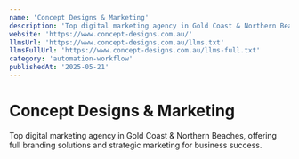 ```yaml
---
name: 'Concept Designs & Marketing'
description: 'Top digital marketing agency in Gold Coast & Northern Beaches, offering full branding solutions and strategic marketing for business success.'
website: 'https://www.concept-designs.com.au/'
llmsUrl: 'https://www.concept-designs.com.au/llms.txt'
llmsFullUrl: 'https://www.concept-designs.com.au/llms-full.txt'
category: 'automation-workflow'
publishedAt: '2025-05-21'
---
```


# Concept Designs & Marketing

Top digital marketing agency in Gold Coast & Northern Beaches, offering full branding solutions and strategic marketing for business success.
